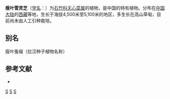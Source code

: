{{Speciesbox
| taxon = Arenaria(植物) ischnophyllla
| binomial_authority = Williams
}}

'''瘦叶雪灵芝'''（[[学名|学名]]：{{lang|la|''Arenaria ischnophyllla''}}）为[[石竹科|石竹科]][[无心菜属|无心菜属]]的植物，是中国的特有植物。分布在[[中国大陆|中国大陆]]的[[西藏|西藏]]等地，生长于海拔4,500米至5,100米的地区，多生长在高山草甸，目前尚未由人工引种栽培。

== 别名 ==
瘦叶蚤缀（拉汉种子植物名称）

== 参考文献 ==
<div class="references-small">
* {{cite web| url =http://www.bioinfo.cn/db05/KmzwSpecies.php?action=view&id=2936| title =瘦叶雪灵芝| work =《中国高等植物数据库全库》| publisher =中国科学院微生物研究所| author =昆明植物研究所| accessdate =2009-02-23| deadurl =yes| archiveurl =https://web.archive.org/web/20160305003006/http://www.bioinfo.cn/db05/KmzwSpecies.php?action=view&id=2936| archivedate =2016-03-05}}
</div>

{{taxonbar}}
[[Category:无心菜属|S]]
[[Category:中国特有植物|S]]
[[Category:西藏植物|S]]